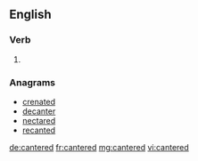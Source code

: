 ==English==

===Verb===
{{head|en|verb form}}

# {{en-past of|canter}}

===Anagrams===
* [[crenated#English|crenated]]
* [[decanter#English|decanter]]
* [[nectared#English|nectared]]
* [[recanted#English|recanted]]

[[de:cantered]]
[[fr:cantered]]
[[mg:cantered]]
[[vi:cantered]]